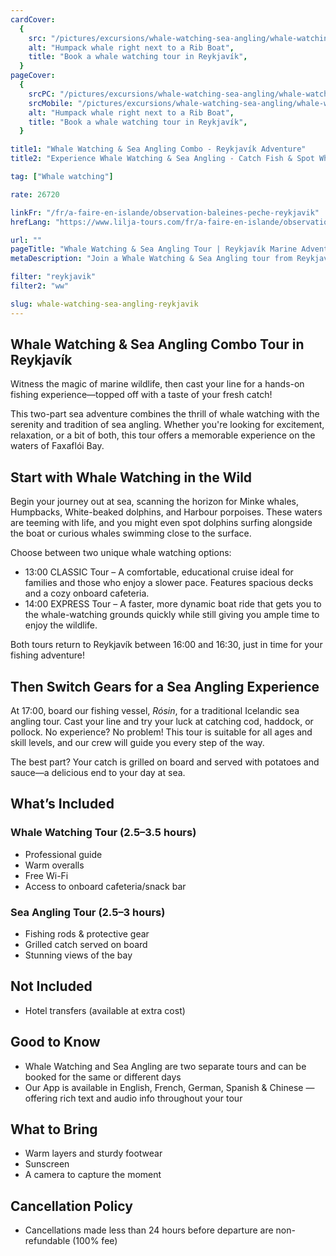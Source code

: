 ```yaml
---
cardCover:
  {
    src: "/pictures/excursions/whale-watching-sea-angling/whale-watching-sea-angling-card.webp",
    alt: "Humpack whale right next to a Rib Boat",
    title: "Book a whale watching tour in Reykjavík",
  }
pageCover:
  {
    srcPC: "/pictures/excursions/whale-watching-sea-angling/whale-watching-sea-angling-header-pc.webp",
    srcMobile: "/pictures/excursions/whale-watching-sea-angling/whale-watching-sea-angling-header-mobile.webp",
    alt: "Humpack whale right next to a Rib Boat",
    title: "Book a whale watching tour in Reykjavík",
  }

title1: "Whale Watching & Sea Angling Combo - Reykjavík Adventure"
title2: "Experience Whale Watching & Sea Angling - Catch Fish & Spot Whales"

tag: ["Whale watching"]

rate: 26720

linkFr: "/fr/a-faire-en-islande/observation-baleines-peche-reykjavik"
hrefLang: "https://www.lilja-tours.com/fr/a-faire-en-islande/observation-baleines-peche-reykjavik"

url: ""
pageTitle: "Whale Watching & Sea Angling Tour | Reykjavík Marine Adventure"
metaDescription: "Join a Whale Watching & Sea Angling tour from Reykjavík. Spot minke whales, humpbacks, and dolphins before catching fresh fish to grill on board. Book now!"

filter: "reykjavik"
filter2: "ww"

slug: whale-watching-sea-angling-reykjavik
---
```


## Whale Watching & Sea Angling Combo Tour in Reykjavík

Witness the magic of marine wildlife, then cast your line for a hands-on fishing experience—topped off with a taste of your fresh catch!

This two-part sea adventure combines the thrill of whale watching with the serenity and tradition of sea angling. Whether you're looking for excitement, relaxation, or a bit of both, this tour offers a memorable experience on the waters of Faxaflói Bay.

## Start with Whale Watching in the Wild

Begin your journey out at sea, scanning the horizon for Minke whales, Humpbacks, White-beaked dolphins, and Harbour porpoises. These waters are teeming with life, and you might even spot dolphins surfing alongside the boat or curious whales swimming close to the surface.

Choose between two unique whale watching options:

- 13:00 CLASSIC Tour – A comfortable, educational cruise ideal for families and those who enjoy a slower pace. Features spacious decks and a cozy onboard cafeteria.
- 14:00 EXPRESS Tour – A faster, more dynamic boat ride that gets you to the whale-watching grounds quickly while still giving you ample time to enjoy the wildlife.

Both tours return to Reykjavík between 16:00 and 16:30, just in time for your fishing adventure!

## Then Switch Gears for a Sea Angling Experience

At 17:00, board our fishing vessel, _Rósin_, for a traditional Icelandic sea angling tour. Cast your line and try your luck at catching cod, haddock, or pollock. No experience? No problem! This tour is suitable for all ages and skill levels, and our crew will guide you every step of the way.

The best part? Your catch is grilled on board and served with potatoes and sauce—a delicious end to your day at sea.

## What’s Included

### Whale Watching Tour (2.5–3.5 hours)

- Professional guide
- Warm overalls
- Free Wi-Fi
- Access to onboard cafeteria/snack bar

### Sea Angling Tour (2.5–3 hours)

- Fishing rods & protective gear
- Grilled catch served on board
- Stunning views of the bay

## Not Included

- Hotel transfers (available at extra cost)

## Good to Know

- Whale Watching and Sea Angling are two separate tours and can be booked for the same or different days
- Our App is available in English, French, German, Spanish & Chinese — offering rich text and audio info throughout your tour

## What to Bring

- Warm layers and sturdy footwear
- Sunscreen
- A camera to capture the moment

## Cancellation Policy

- Cancellations made less than 24 hours before departure are non-refundable (100% fee)

<script
  type="text/javascript"
  src="https://widgets.bokun.io/assets/javascripts/apps/build/BokunWidgetsLoader.js?bookingChannelUUID=97236c68-b945-4a96-8587-660bdc4c45fd"
  async
></script>

<div
  class="bokunWidget"
  data-src="https://widgets.bokun.io/online-sales/97236c68-b945-4a96-8587-660bdc4c45fd/experience-calendar/4355"
></div>

